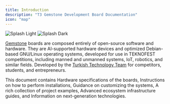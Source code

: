 ```yaml
---
title: Introduction
description: "T3 Gemstone Development Board Documentation"
icon: "map"
---
```


<Frame>
    <img className="block dark:hidden" src="/images/splash-light.svg" alt="Splash Light"/>
    <img className="hidden dark:block" src="/images/splash-dark.svg" alt="Splash Dark" />
</Frame>

[Gemstone](https://en.wikipedia.org/wiki/Gemstone) boards are composed entirely of open-source software and hardware.
They are AI-supported hardware devices and optimized Debian-based GNU/Linux operating systems, developed for use
in TEKNOFEST competitions, including manned and unmanned systems, IoT, robotics, and similar fields. Developed by
the [Turkish Technology Team](https://t3vakfi.org/) for competitors, students, and entrepreneurs.

This document contains Hardware specifications of the boards, Instructions on how to perform installations,
Guidance on customizing the systems, A rich collection of project examples, Advanced ecosystem infrastructure
guides, and Information on next-generation technologies.
